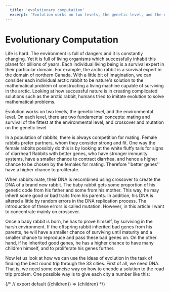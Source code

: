 ```yaml
---
  title: 'evolutionary computation' 
  excerpt: 'Evolution works on two levels, the genetic level, and the environmental level. On each level, there are two fundamental concepts: mating and survival of the fittest at the environmental level, and crossover and mutation on the genetic level'
---
```





# Evolutionary Computation

Life is hard. The environment is full of dangers and it is constantly changing. Yet it is full of living organisms which successfully inhabit this planet for billions of years. Each individual living being is a survival expert in their particular domain. For example, the arctic rabbit is a survival expert in the domain of northern Canada. With a little bit of imagination, we can consider each individual arctic rabbit to be nature's solution to the mathematical problem of constructing a living machine capable of surviving in the arctic. Looking at how successful nature is in creating complicated solutions such as the arctic rabbit, humans tried to imitate evolution to solve mathematical problems.

Evolution works on two levels, the genetic level, and the environmental level. On each level, there are two fundamental concepts: mating and survival of the fittest at the environmental level, and crossover and mutation on the genetic level.

In a population of rabbits, there is always competition for mating. Female rabbits prefer partners, whom they consider strong and fit. One way the female rabbits possibly do this is by looking at the white fluffy tails for signs of diarrhea.1 Rabbits with better genes, who have stronger immunity systems, have a smaller chance to contract diarrhea, and hence a higher chance to be chosen by the females for mating. Therefore ''better genes'' have a higher chance to proliferate.

When rabbits mate, their DNA is recombined using crossover to create the DNA of a brand new rabbit. The baby rabbit gets some proportion of his genetic code from his father and some from his mother. This way, he may inherit some good or bad traits from his parents. In addition, his DNA is altered a little by random errors in the DNA replication process. The introduction of these errors is called mutation. However, in this article I want to concentrate mainly on crossover.

Once a baby rabbit is born, he has to prove himself, by surviving in the harsh environment. If the offspring rabbit inherited bad genes from his parents, he will have a smaller chance of surviving until maturity and a smaller chance to reproduce and pass these bad genes on. On the other hand, if he inherited good genes, he has a higher chance to have many children himself, and to proliferate his genes further.

Now let us look at how we can use the ideas of evolution in the task of finding the best round trip through the 33 cities. First of all, we need DNA. That is, we need some concise way on how to encode a solution to the road trip problem. One possible way is to give each city a number like this:


{/* // export default ({children}) => <ArticleLayout meta={meta}>{children}</ArticleLayout> */}
